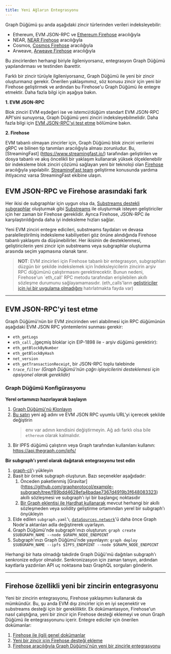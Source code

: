 ```yaml
---
title: Yeni Ağların Entegrasyonu
---
```


Graph Düğümü şu anda aşağıdaki zincir türlerinden verileri indeksleyebilir:

- Ethereum, EVM JSON-RPC ve [Ethereum Firehose](https://github.com/streamingfast/firehose-ethereum) aracılığıyla
- NEAR, [NEAR Firehose](https://github.com/streamingfast/near-firehose-indexer) aracılığıyla
- Cosmos, [Cosmos Firehose](https://github.com/graphprotocol/firehose-cosmos) aracılığıyla
- Arweave, [Arweave Firehose](https://github.com/graphprotocol/firehose-arweave) aracılığıyla

Bu zincirlerden herhangi biriyle ilgileniyorsanız, entegrasyon Graph Düğümü yapılandırması ve testinden ibarettir.

Farklı bir zincir türüyle ilgileniyorsanız, Graph Düğümü ile yeni bir zincir oluşturmanız gerekir. Önerilen yaklaşımımız, söz konusu zincir için yeni bir Firehose geliştirmek ve ardından bu Firehose'u Graph Düğümü ile entegre etmektir. Daha fazla bilgi için aşağıya bakın.

**1. EVM JSON-RPC**

Blok zinciri EVM eşdeğeri ise ve istemci/düğüm standart EVM JSON-RPC API'sini sunuyorsa, Graph Düğümü yeni zinciri indeksleyebilmelidir. Daha fazla bilgi için [EVM JSON-RPC'yi test etme](new-chain-integration#testing-an-evm-json-rpc) bölümüne bakın.

**2. Firehose**

EVM tabanlı olmayan zincirler için, Graph Düğümü blok zinciri verilerini gRPC ve bilinen tip tanımları aracılığıyla alması zorunludur. Bu, [StreamingFast] \(https://www.streamingfast.io/) tarafından geliştirilen ve dosya tabanlı ve akış öncelikli bir yaklaşım kullanarak yüksek ölçeklenebilir bir indeksleme blok zinciri çözümü sağlayan yeni bir teknoloji olan [Firehose](firehose/) aracılığıyla yapılabilir. [StreamingFast team](mailto:integrations@streamingfast.io/) geliştirme konusunda yardıma ihtiyacınız varsa StreamingFast ekibine ulaşın.

## EVM JSON-RPC ve Firehose arasındaki fark

Her ikisi de subgraphlar için uygun olsa da, [Substreams destekli subgraphlar](cookbook/substreams-powered-subgraphs/) oluşturmak gibi [Substreams](substreams/) ile oluşturmak isteyen geliştiriciler için her zaman bir Firehose gereklidir. Ayrıca Firehose, JSON-RPC ile karşılaştırıldığında daha iyi indeksleme hızları sağlar.

Yeni EVM zinciri entegre edicileri, substreams faydaları ve devasa paralelleştirilmiş indeksleme kabiliyetleri göz önüne alındığında Firehose tabanlı yaklaşımı da düşünebilirler. Her ikisinin de desteklenmesi, geliştiricilerin yeni zincir için substreams veya subgraphlar oluşturma arasında seçim yapmasına olanak tanır.

> **NOT**: EVM zincirleri için Firehose tabanlı bir entegrasyon, subgraphları düzgün bir şekilde indekslemek için İndeksleyicilerin zincirin arşiv RPC düğümünü çalıştırmasını gerektirecektir. Bunun nedeni, Firehose'un \`eth_call' RPC metodu tarafından erişilebilen akıllı sözleşme durumunu sağlayamamasıdır. (eth_calls'ların [geliştiriciler için iyi bir uygulama olmadığını](https://thegraph.com/blog/improve-subgraph-performance-reduce-eth-calls/) hatırlatmakta fayda var)

---

## EVM JSON-RPC'yi test etme

Graph Düğümü'nün bir EVM zincirinden veri alabilmesi için RPC düğümünün aşağıdaki EVM JSON RPC yöntemlerini sunması gerekir:

- `eth_getLogs`
- `eth_call` \_(geçmiş bloklar için EIP-1898 ile - arşiv düğümü gerektirir):
- `eth_getBlockByNumber`
- `eth_getBlockByHash`
- `net_version`
- `eth_getTransactionReceipt`, bir JSON-RPC toplu talebinde
- _`trace_filter`_ _(Graph Düğümü'nün çağrı işleyicilerini desteklemesi için opsiyonel olarak gereklidir)_

### Graph Düğümü Konfigürasyonu

**Yerel ortamınızı hazırlayarak başlayın**

1.  [Graph Düğümü'nü Klonlayın](https://github.com/graphprotocol/graph-node)
2.  [Bu satırı](https://github.com/graphprotocol/graph-node/blob/master/docker/docker-compose.yml#L22) yeni ağ adını ve EVM JSON RPC uyumlu URL'yi içerecek şekilde değiştirin
    > env var adının kendisini değiştirmeyin. Ağ adı farklı olsa bile `ethereum` olarak kalmalıdır.
3.  Bir IPFS düğümü çalıştırın veya Graph tarafından kullanılanı kullanın: https://api.thegraph.com/ipfs/

**Bir subgraph'ı yerel olarak dağıtarak entegrasyonu test edin**

1.  [graph-cli](https://github.com/graphprotocol/graph-cli)'ı yükleyin
2.  Basit bir örnek subgraph oluşturun. Bazı seçenekler aşağıdadır:
    1.  Önceden paketlenmiş [Gravitar] \(https://github.com/graphprotocol/example-subgraph/tree/f89bdd4628efa4badae7367d4919b3f648083323) akıllı sözleşmesi ve subgraph'ı iyi bir başlangıç noktasıdır
    2.  [Bir Graph eklentisi ile Hardhat kullanarak](https://github.com/graphprotocol/hardhat-graph) mevcut herhangi bir akıllı sözleşmeden veya solidity geliştirme ortamından yerel bir subgraph'ı önyükleyin
3.  Elde edilen `subgraph.yaml`'ı, [`dataSources.network`](http://dataSources.network)'ü daha önce Graph Node'a aktarılan adla değiştirerek uyarlayın.
4.  Graph Düğümü'nde subgraph'ınızı oluşturun: `graph create $SUBGRAPH_NAME --node $GRAPH_NODE_ENDPOINT`
5.  Subgraph'ınızı Graph Düğümü'nde yayınlayın: `graph deploy $SUBGRAPH_NAME --ipfs $IPFS_ENDPOINT --node $GRAPH_NODE_ENDPOINT`

Herhangi bir hata olmadığı takdirde Graph Düğü'mü dağıtılan subgraph'ı senkronize ediyor olmalıdır. Senkronizasyon için zaman tanıyın, ardından kayıtlarla yazdırılan API uç noktasına bazı GraphQL sorguları gönderin.

---

## Firehose özellikli yeni bir zincirin entegrasyonu

Yeni bir zincirin entegrasyonu, Firehose yaklaşımını kullanarak da mümkündür. Bu, şu anda EVM dışı zincirler için en iyi seçenektir ve substreams desteği için bir gerekliliktir. Ek dokümantasyon, Firehose'un nasıl çalıştığına, yeni bir zincir için Firehose desteği eklemeyi ve onun Graph Düğümü ile entegrasyonunu içerir. Entegre ediciler için önerilen dokümanlar:

1.  [Firehose ile ilgili genel dokümanlar](firehose/)
2.  [Yeni bir zincir için Firehose desteği ekleme](https://firehose.streamingfast.io/integrate-new-chains/integration-overview)
3.  [Firehose aracılığıyla Graph Düğümü'nün yeni bir zincirle entegrasyonu](https://github.com/graphprotocol/graph-node/blob/master/docs/implementation/add-chain.md)
